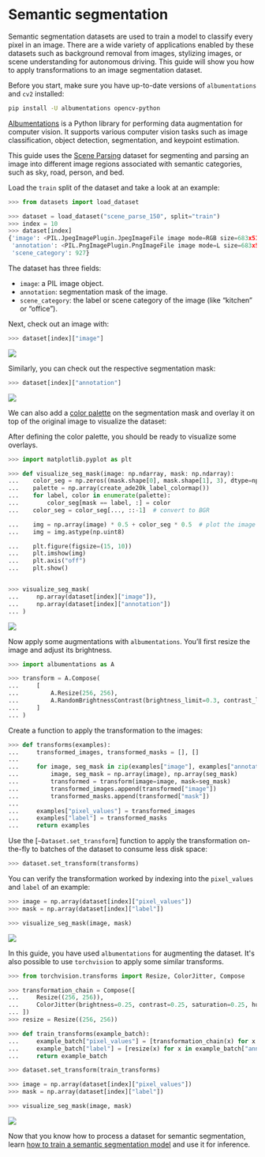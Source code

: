 # Semantic segmentation

Semantic segmentation datasets are used to train a model to classify every pixel in an image. There are
a wide variety of applications enabled by these datasets such as background removal from images, stylizing
images, or scene understanding for autonomous driving. This guide will show you how to apply transformations
to an image segmentation dataset.

Before you start, make sure you have up-to-date versions of `albumentations` and `cv2` installed:

```bash
pip install -U albumentations opencv-python
```

[Albumentations](https://albumentations.ai/) is a Python library for performing data augmentation
for computer vision. It supports various computer vision tasks such as image classification, object
detection, segmentation, and keypoint estimation.

This guide uses the [Scene Parsing](https://huggingface.co/datasets/scene_parse_150) dataset for segmenting
and parsing an image into different image regions associated with semantic categories, such as sky, road, person, and bed.

Load the `train` split of the dataset and take a look at an example:

```py
>>> from datasets import load_dataset

>>> dataset = load_dataset("scene_parse_150", split="train")
>>> index = 10
>>> dataset[index]
{'image': <PIL.JpegImagePlugin.JpegImageFile image mode=RGB size=683x512 at 0x7FB37B0EC810>,
 'annotation': <PIL.PngImagePlugin.PngImageFile image mode=L size=683x512 at 0x7FB37B0EC9D0>,
 'scene_category': 927}
```

The dataset has three fields:

* `image`: a PIL image object.
* `annotation`: segmentation mask of the image.
* `scene_category`: the label or scene category of the image (like “kitchen” or “office”).

Next, check out an image with:

```py
>>> dataset[index]["image"]
```

<div class="flex justify-center">
    <img src="https://huggingface.co/datasets/huggingface/documentation-images/resolve/main/datasets/image_seg.png">
</div>

Similarly, you can check out the respective segmentation mask:

```py
>>> dataset[index]["annotation"]
```

<div class="flex justify-center">
    <img src="https://huggingface.co/datasets/huggingface/documentation-images/resolve/main/datasets/seg_mask.png">
</div>

We can also add a [color palette](https://github.com/tensorflow/models/blob/3f1ca33afe3c1631b733ea7e40c294273b9e406d/research/deeplab/utils/get_dataset_colormap.py#L51) on the
segmentation mask and overlay it on top of the original image to visualize the dataset:

After defining the color palette, you should be ready to visualize some overlays. 

```py
>>> import matplotlib.pyplot as plt

>>> def visualize_seg_mask(image: np.ndarray, mask: np.ndarray):
...    color_seg = np.zeros((mask.shape[0], mask.shape[1], 3), dtype=np.uint8)
...    palette = np.array(create_ade20k_label_colormap())
...    for label, color in enumerate(palette):
...        color_seg[mask == label, :] = color
...    color_seg = color_seg[..., ::-1]  # convert to BGR

...    img = np.array(image) * 0.5 + color_seg * 0.5  # plot the image with the segmentation map
...    img = img.astype(np.uint8)

...    plt.figure(figsize=(15, 10))
...    plt.imshow(img)
...    plt.axis("off")
...    plt.show()


>>> visualize_seg_mask(
...     np.array(dataset[index]["image"]),
...     np.array(dataset[index]["annotation"])
... )
```

<div class="flex justify-center">
    <img src="https://huggingface.co/datasets/huggingface/documentation-images/resolve/main/datasets/seg_overlay.png">
</div>

Now apply some augmentations with `albumentations`. You’ll first resize the image and adjust its brightness.

```py
>>> import albumentations as A

>>> transform = A.Compose(
...     [
...         A.Resize(256, 256),
...         A.RandomBrightnessContrast(brightness_limit=0.3, contrast_limit=0.3, p=0.5),
...     ]
... )
```

Create a function to apply the transformation to the images:

```py
>>> def transforms(examples):
...     transformed_images, transformed_masks = [], []
...
...     for image, seg_mask in zip(examples["image"], examples["annotation"]):
...         image, seg_mask = np.array(image), np.array(seg_mask)
...         transformed = transform(image=image, mask=seg_mask)
...         transformed_images.append(transformed["image"])
...         transformed_masks.append(transformed["mask"])
...
...     examples["pixel_values"] = transformed_images
...     examples["label"] = transformed_masks
...     return examples
```

Use the [`~Dataset.set_transform`] function to apply the transformation on-the-fly to batches of the dataset to consume less disk space:

```py
>>> dataset.set_transform(transforms)
```

You can verify the transformation worked by indexing into the `pixel_values` and `label` of an example:

```py
>>> image = np.array(dataset[index]["pixel_values"])
>>> mask = np.array(dataset[index]["label"])

>>> visualize_seg_mask(image, mask)
```

<div class="flex justify-center">
    <img src="https://huggingface.co/datasets/huggingface/documentation-images/resolve/main/datasets/albumentations_seg.png">
</div>

In this guide, you have used `albumentations` for augmenting the dataset. It's also possible to use `torchvision` to apply some similar transforms. 

```py 
>>> from torchvision.transforms import Resize, ColorJitter, Compose

>>> transformation_chain = Compose([
...     Resize((256, 256)),
...     ColorJitter(brightness=0.25, contrast=0.25, saturation=0.25, hue=0.1)
... ])
>>> resize = Resize((256, 256))

>>> def train_transforms(example_batch):
...     example_batch["pixel_values"] = [transformation_chain(x) for x in example_batch["image"]]
...     example_batch["label"] = [resize(x) for x in example_batch["annotation"]]
...     return example_batch

>>> dataset.set_transform(train_transforms)

>>> image = np.array(dataset[index]["pixel_values"])
>>> mask = np.array(dataset[index]["label"])

>>> visualize_seg_mask(image, mask)
```

<div class="flex justify-center">
    <img src="https://huggingface.co/datasets/huggingface/documentation-images/resolve/main/datasets/torchvision_seg.png">
</div>

Now that you know how to process a dataset for semantic segmentation, learn
[how to train a semantic segmentation model](https://huggingface.co/docs/transformers/tasks/semantic_segmentation)
and use it for inference.
